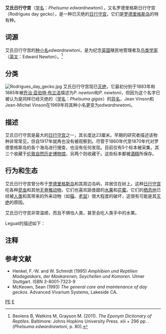 {{Speciesbox 
| genus = Phelsuma
| species = edwardnewtoni
| image = Phelsuma_edwardnewtoni.jpg
| image_width = 250px
| image_caption = 艾氏日行守宫的博物馆标本
| authority = {{tsl|en|Jean Vinson|Jean Vinson|J. Vinson}} & {{tsl|en|Jean-Michel Vinson|Jean-Michel Vinson|J.-M. Vinson}}, 1969
| synonyms = 
* ''Phelsuma newtoni'' {{small|[[乔治·亚伯特·布兰洁|Boulenger]], 1884}}
* ''Phelsuma newtonii'' {{small|— Boulenger, 1885}}
* ''Phelsuma edwardnewtoni'' {{small|J. Vinson & J.-M. Vinson, 1969}}
* ''Phelsuma edwardnewtoni'' {{small|— [[Arnold_G._Kluge|Kluge]], 1993}}
* ''Phelsuma edwardnewtoni'' {{small|— [[Herbert_Rösler|Rösler]], 2000}}
}}
'''艾氏日行守宫'''（[[学名|学名]]：''Phelsuma edwardnewtoni''），又名罗德里格斯日行守宫（Rodrigues day gecko），是一种已灭绝的[[日行守宫|日行守宫]]，它们是[[罗德里格斯岛|罗德里格斯岛]]的特有种。
 
==词源==
艾氏日行守宫的[[种小名|种小名]]''edwardnewtoni''，是为纪念[[英国|英国]]殖民地管理者及[[鸟类学家|鸟类学家]]{{tsl|en|Edward Newton|爱德华·牛顿}}（[[英文|英文]]：Edward Newton）。<ref>Beolens B, Watkins M, Grayson M. (2011). ''The Eponym Dictionary of Reptiles''. Baltimore: Johns Hopkins University Press. xiii + 296 pp. {{ISBN|978-1-4214-0135-5}}. (''Phelsuma edwardnewtoni'', p. 80).</ref>

==分类==
[[File:Rodrigues_day_gecko.jpg|thumb]] 
艾氏日行守宫现已[[灭绝|灭绝]]，它最初分别于1883年和1885年被[[乔治·亚伯特·布兰洁|乔治·亚伯特·布兰洁]]描述为''P. newtoni''和''P. newtonii''，但因为这个名字已被认为是同样已经灭绝的{{tsl|en|Phelsuma gigas|巨日行守宫}}（[[学名|学名]]：''Phelsuma gigas''）的[[异名|异名]]，Jean Vinson和Jean-Michel Vinson在1969年将其种小名更变为''edwardnewtoni''。

==描述==
艾氏日行守宫是最大的[[日行守宫|日行守宫]]之一，其长度达23厘米。早期的研究者描述该物种非常常见，但自1917年就再也没有被观察到。尽管于1860年代至1870年代对罗德里格斯岛的各个海岛进行搜查，也没有任何发现。目前仅有5个标本被采集，其三个收藏于[[伦敦自然历史博物馆|伦敦自然历史博物馆]]，另两个则收藏于{{link-en|巴黎自然历史博物馆|National Museum of Natural History (France)}}。这些标本都被[[酒精|酒精]]所保存。

==行为和生态==
艾氏日行守宫曾分布于[[罗德里格斯岛|罗德里格斯岛]]和其周边岛屿，并居住在树上。这种[[日行守宫|日行守宫]]吃各种[[昆虫|昆虫]]和其他[[无脊椎动物|无脊椎动物]]，它们也喜欢舔食甜的[[水果|水果]]和[[花蜜|花蜜]]。它们的[[栖息地|栖息地]]已经被[[人类|人类]]和其带来的外来动物（如[[猫|猫]]、[[老鼠|老鼠]]）很大程度的破坏，这很有可能是其[[灭绝|灭绝]]的原因。

艾氏日行守宫非常温顺，而且不惧怕人类，甚至会吃人类手中的水果。

Leguat的描述如下：
{{Quotation|一些棕榈树和悬铃木上总是爬满了一种一英尺长的蜥蜴，它是如此不同寻常的美丽。一些是蓝色，一些是黑色，一些是绿色，一些是红色，一些是灰色，每一种颜色都是那么的生动鲜明。它们主要食物是棕榈树的果实，它们无害而且可以驯服。它们经常在我们在时到桌上吃甜瓜，甚至会爬到我们手上。它们被一些鸟类所捕食，特别是麻鳽。当我们用杆子将它们从树上打下来时，那些鸟总是当着我们面狼吞虎咽的将它们吃掉。尽管我们竭尽全力去阻止那些鸟，保护它们时。它们仍会跟在我们和它们天敌的后面。<ref name="Lost Land">{{cite book | last1 = Cheke | first1 = A. S.| first2 = J. P.| last2 = Hume|year=2008 |title=Lost Land of the Dodo: an Ecological History of Mauritius, Réunion & Rodrigues |publisher=T. & A. D. Poyser |location=New Haven and London |isbn=978-0-7136-6544-4}}</ref>}}

==注释==
<references/>

==参考文献==
* Henkel, F.-W. and W. Schmidt (1995) ''Amphibien und Reptilien Madagaskars, der Maskarenen, Seychellen und Komoren''. Ulmer Stuttgart. ISBN 3-8001-7323-9
* McKeown, Sean (1993) ''The general care and maintenance of day geckos''. Advanced Vivarium Systems, Lakeside CA.

{{Taxonbar|from=Q1462561}}

[[Category:壁虎科|PE]]
[[Category:日行守宫属|E]]